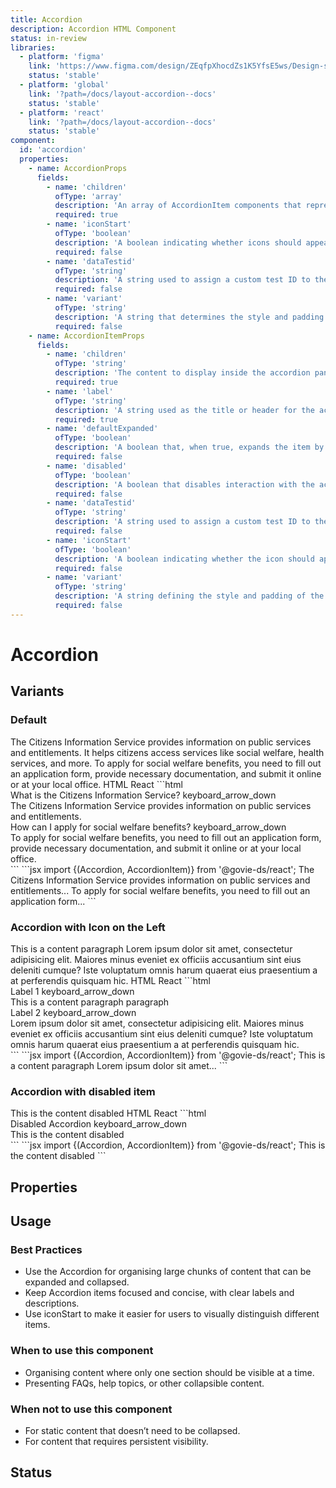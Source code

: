 ```yaml
---
title: Accordion
description: Accordion HTML Component
status: in-review
libraries:
  - platform: 'figma'
    link: 'https://www.figma.com/design/ZEqfpXhocdZs1K5YfsE5ws/Design-system?node-id=4500-3185'
    status: 'stable'
  - platform: 'global'
    link: '?path=/docs/layout-accordion--docs'
    status: 'stable'
  - platform: 'react'
    link: '?path=/docs/layout-accordion--docs'
    status: 'stable'
component:
  id: 'accordion'
  properties:
    - name: AccordionProps
      fields:
        - name: 'children'
          ofType: 'array'
          description: 'An array of AccordionItem components that represent the content of each accordion section.'
          required: true
        - name: 'iconStart'
          ofType: 'boolean'
          description: 'A boolean indicating whether icons should appear on the left (true) or right (false) of the accordion label.'
          required: false
        - name: 'dataTestid'
          ofType: 'string'
          description: 'A string used to assign a custom test ID to the Accordion component for testing purposes.'
          required: false
        - name: 'variant'
          ofType: 'string'
          description: 'A string that determines the style and padding of the Accordion. Can be either default or small.'
          required: false
    - name: AccordionItemProps
      fields:
        - name: 'children'
          ofType: 'string'
          description: 'The content to display inside the accordion panel when expanded.'
          required: true
        - name: 'label' 
          ofType: 'string'
          description: 'A string used as the title or header for the accordion item.'
          required: true
        - name: 'defaultExpanded' 
          ofType: 'boolean'
          description: 'A boolean that, when true, expands the item by default on initial render.'
          required: false
        - name: 'disabled'
          ofType: 'boolean'
          description: 'A boolean that disables interaction with the accordion item.'
          required: false
        - name: 'dataTestid'
          ofType: 'string'
          description: 'A string used to assign a custom test ID to the individual accordion item for testing purposes.'
          required: false
        - name: 'iconStart'
          ofType: 'boolean'
          description: 'A boolean indicating whether the icon should appear on the left (true) or right (false) of the label.'
          required: false
        - name: 'variant'
          ofType: 'string'
          description: 'A string defining the style and padding of the item. Accepts default or small.'
          required: false
---
```


# Accordion

## Variants

### Default

<ComponentContainer>
  <Accordion>
    <AccordionItem label="What is the Citizens Information Service?">
      The Citizens Information Service provides information on public services
      and entitlements. It helps citizens access services like social welfare,
      health services, and more.
    </AccordionItem>
    <AccordionItem label="How can I apply for social welfare benefits?">
      To apply for social welfare benefits, you need to fill out an application
      form, provide necessary documentation, and submit it online or at your
      local office.
    </AccordionItem>
  </Accordion>
</ComponentContainer>

<Tabs id="tab1">
  <TabList>
    <TabItem value="tab11" checked>HTML</TabItem>
    <TabItem value="tab12">React</TabItem>
  </TabList>
  <TabPanel value="tab11">
  ```html
  <div data-module="gieds-accordion" role="region">
    <div class="gi-border-t gi-border-b">
      <div data-disabled="false" data-icon-start="false" data-default-expanded="false" role="group" class="gi-accordion" tabindex="0">
        <div id="accordion-header-0" class="gi-accordion-header gi-px-2 gi-py-4 gi-text-md gi-font-bold">What is the Citizens Information Service? <span class="material-symbols-outlined gi-text-[24px] gi-block" role="alert" style="font-variation-settings: &quot;FILL&quot; 0, &quot;wght&quot; 400, &quot;GRAD&quot; 0, &quot;opsz&quot; 24;">keyboard_arrow_down</span>
        </div>
      </div>
      <div class="gi-px-2 gi-pb-4 gi-pt-2 gi-font-normal gi-hidden gi-text-md" id="accordion-panel-0" role="region">The Citizens Information Service provides information on public services and entitlements.</div>
    </div>
    <div class="gi-border-t">
      <div data-disabled="false" data-icon-start="false" data-default-expanded="false" role="group" class="gi-accordion" tabindex="0">
        <div id="accordion-header-1" class="gi-accordion-header gi-px-2 gi-py-4 gi-text-md gi-font-bold">How can I apply for social welfare benefits? <span class="material-symbols-outlined gi-text-[24px] gi-block" role="alert" style="font-variation-settings: &quot;FILL&quot; 0, &quot;wght&quot; 400, &quot;GRAD&quot; 0, &quot;opsz&quot; 24;">keyboard_arrow_down</span>
        </div>
      </div>
      <div class="gi-px-2 gi-pb-4 gi-pt-2 gi-font-normal gi-hidden gi-text-md" id="accordion-panel-1" role="region">To apply for social welfare benefits, you need to fill out an application form, provide necessary documentation, and submit it online or at your local office.</div>
    </div>
  </div>  
  ```
  </TabPanel>
  <TabPanel value="tab12">
  ```jsx
    import {(Accordion, AccordionItem)} from '@govie-ds/react';
    <Accordion>
      <AccordionItem label="What is the Citizens Information Service?">
            The Citizens Information Service provides information on public
            services and entitlements...
      </AccordionItem>
      <AccordionItem label="How can I apply for social welfare benefits?">
            To apply for social welfare benefits, you need to fill out an
            application form...
      </AccordionItem>
    </Accordion>
    ```
  </TabPanel>
</Tabs>

### Accordion with Icon on the Left

<ComponentContainer>
  <Accordion iconStart>
    <AccordionItem label="Label1">This is a content paragraph</AccordionItem>
    <AccordionItem label="Label2">
      Lorem ipsum dolor sit amet, consectetur adipisicing elit. Maiores minus
      eveniet ex officiis accusantium sint eius deleniti cumque? Iste voluptatum
      omnis harum quaerat eius praesentium a at perferendis quisquam hic.
    </AccordionItem>
  </Accordion>
</ComponentContainer>

<Tabs id="tab2">
  <TabList>
    <TabItem value="tab21" checked>
      HTML
    </TabItem>
    <TabItem  value="tab22">
      React
    </TabItem>
  </TabList>
  <TabPanel value="tab21">
  ```html
  <div data-module="gieds-accordion" role="region">
    <div class="gi-border-t gi-border-b">
      <div data-disabled="false" data-icon-start="true" data-default-expanded="false" role="group" class="gi-accordion" tabindex="0">
        <div id="accordion-header-0" class="gi-accordion-header gi-px-2 gi-py-4 gi-text-md gi-font-bold">Label 1 <span class="material-symbols-outlined gi-text-[24px] gi-block" role="alert" style="font-variation-settings: &quot;FILL&quot; 0, &quot;wght&quot; 400, &quot;GRAD&quot; 0, &quot;opsz&quot; 24;">keyboard_arrow_down</span>
        </div>
      </div>
      <div class="gi-px-2 gi-pb-4 gi-pt-2 gi-font-normal gi-hidden gi-text-md" id="accordion-panel-0" role="region">This is a content paragraph paragraph</div>
    </div>
    <div class="gi-border-t">
      <div data-disabled="false" data-icon-start="true" data-default-expanded="false" role="group" class="gi-accordion" tabindex="0">
        <div id="accordion-header-1" class="gi-accordion-header gi-px-2 gi-py-4 gi-text-md gi-font-bold">Label 2 <span class="material-symbols-outlined gi-text-[24px] gi-block" role="alert" style="font-variation-settings: &quot;FILL&quot; 0, &quot;wght&quot; 400, &quot;GRAD&quot; 0, &quot;opsz&quot; 24;">keyboard_arrow_down</span>
        </div>
      </div>
      <div class="gi-px-2 gi-pb-4 gi-pt-2 gi-font-normal gi-hidden gi-text-md" id="accordion-panel-1" role="region">Lorem ipsum dolor sit amet, consectetur adipisicing elit. Maiores minus eveniet ex officiis accusantium sint eius deleniti cumque? Iste voluptatum omnis harum quaerat eius praesentium a at perferendis quisquam hic.</div>
    </div>
  </div>
  ```
  </TabPanel>
  <TabPanel value="tab22">
    ```jsx
     import {(Accordion, AccordionItem)} from '@govie-ds/react';
    <Accordion iconStart={true}>
      <AccordionItem label="Label1">This is a content paragraph
      </AccordionItem>
      <AccordionItem label="Label2">Lorem ipsum dolor sit amet...
      </AccordionItem>
    </Accordion>
    ```
  </TabPanel>
</Tabs>

### Accordion with disabled item

<ComponentContainer>
  <Accordion>
    <AccordionItem disabled label="Disabled Accordion">
      This is the content disabled
    </AccordionItem>
  </Accordion>
</ComponentContainer>

<Tabs id="tab3">
  <TabList>
    <TabItem value="tab31" checked>
      HTML
    </TabItem>
    <TabItem value="tab32">
      React
    </TabItem>
  </TabList>
  <TabPanel value="tab31">
    ```html
    <div data-module="gieds-accordion" role="region">
      <div class="gi-border-t">
        <div data-disabled="true" data-icon-start="true" data-default-expanded="false" role="group" class="gi-accordion" tabindex="0">
          <div id="accordion-header-3" class="gi-accordion-header gi-px-2 gi-py-4 gi-text-md gi-font-bold">Disabled Accordion <span class="material-symbols-outlined gi-text-[24px] gi-block" role="alert" style="font-variation-settings: &quot;FILL&quot; 0, &quot;wght&quot; 400, &quot;GRAD&quot; 0, &quot;opsz&quot; 24;">keyboard_arrow_down</span>
          </div>
        </div>
        <div class="gi-px-2 gi-pb-4 gi-pt-2 gi-font-normal gi-hidden gi-text-md" id="accordion-panel-3" role="region">
          This is the content disabled
        </div>
      </div>
    </div>
    ```
    </TabPanel>
  <TabPanel value="tab32">
  ```jsx
   import {(Accordion, AccordionItem)} from '@govie-ds/react';
  <Accordion>
    <AccordionItem disabled label="Disabled Accordion">
        This is the content disabled
    </AccordionItem>
  </Accordion>
  ```
</TabPanel>
</Tabs>

## Properties

<ComponentPropertiesTable componentId="accordion" />

## Usage

### Best Practices

- Use the Accordion for organising large chunks of content that can be expanded and collapsed.
- Keep Accordion items focused and concise, with clear labels and descriptions.
- Use iconStart to make it easier for users to visually distinguish different items.

### When to use this component

- Organising content where only one section should be visible at a time.
- Presenting FAQs, help topics, or other collapsible content.

### When not to use this component

- For static content that doesn’t need to be collapsed.
- For content that requires persistent visibility.

## Status

<ComponentStatusBlock componentId="accordion" />
